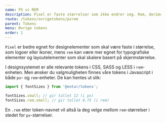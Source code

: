 ```yaml
---
name: PX vs REM
description: Pixel er faste størrelser som ikke endrer seg. Rem, derimot, tilpasser seg automatisk fontstørrelsen på root i HTML, og derfor er den ofte best for responsivt design.
route: /tokens/ovrigetokens/pxrem
parent: Tokens
menu: Øvrige tokens
order: 1
---
```



<PageHeader>

</PageHeader>

`Pixel` er bedre egnet for designelementer som skal være faste i størrelse, som logoer eller ikoner, mens `rem` kan være mer egnet for typografiske elementer og layoutelementer som skal skalere basert på skjermstørrelse.

I designsystemet er alle relevante tokens i CSS, SASS og LESS i `rem`-enheten.
Men ønsker du valgmuligheten finnes våre tokens i Javascript i både `px`- og `rem`-enheter. De kan hentes ut slik:

```js
import { fontSizes } from '@entur/tokens';

fontSizes.small; // gir tallet 12 (i px)
fontSizes.rem.small; // gir tallet 0.75 (i rem)
```

En `.rem` etter token-navnet vil altså la deg velge mellom `rem`-størrelser i stedet for `px`-størrelser.
